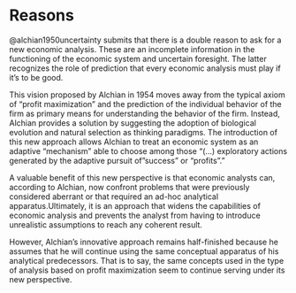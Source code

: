 # Reasons

@alchian1950uncertainty submits that there is a double reason to ask for a new economic analysis. These are an incomplete information in the functioning of the economic system and uncertain foresight. The latter recognizes the role of prediction that every economic analysis must play if it's to be good.

This vision proposed by Alchian in 1954 moves away from the typical axiom of "profit maximization" and the prediction of the individual behavior of the firm as primary means for understanding the behavior of the firm. Instead, Alchian provides a solution by suggesting the adoption of biological evolution and natural selection as thinking paradigms. The introduction of this new approach allows Alchian to treat an economic system as an adaptive "mechanism" able to choose among those "(...) exploratory actions generated by the adaptive pursuit of"success" or "profits"." 

A valuable benefit of this new perspective is that economic analysts can, according to Alchian, now confront problems that were previously considered aberrant or that required an ad-hoc analytical apparatus.Ultimately, it is an approach that widens the capabilities of economic analysis and prevents the analyst from having to introduce unrealistic assumptions to reach any coherent result.

However, Alchian's innovative approach remains half-finished because he assumes that he will continue using the same conceptual apparatus of his analytical predecessors. That is to say, the same concepts used in the type of analysis based on profit maximization seem to continue serving under its new perspective. 
